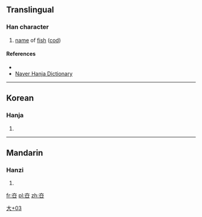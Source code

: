==Translingual==

===Han character===
{{Han char|rn=37|rad=大|as=03|sn=6|four=|canj=KR,XKR|ids=⿱大口}}

# [[name]] of [[fish]] ([[cod]])

====References====
* {{Han ref|kx=0250.071|dj=0509.150|hdz=10528.021|uh=593B|ud=22843}}
* [http://hanja.naver.com/hanja?q=%E5%A4%BB Naver Hanja Dictionary]

----

==Korean==

===Hanja===
{{ko-hanja|hangeul=[[구]]|rv=gu|mr=ku|y=kwu}}

# {{defn|lang=ko|sort=大03}}

----

==Mandarin==

===Hanzi===
{{cmn-hanzi|pin=[[huà]] ([[hua4]])|wg=hua<sup>4</sup>}}

# {{defn|lang=cmn|sort=大03}}

[[Category:Korean-only CJKV Characters|大+03]]

[[fr:夻]]
[[pl:夻]]
[[zh:夻]]